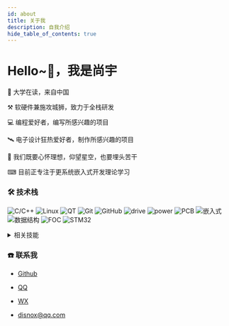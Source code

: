 ```yaml
---
id: about
title: 关于我
description: 自我介绍
hide_table_of_contents: true
---
```



# Hello~👋，我是尚宇

🧑 大学在读，来自中国

⚒  软硬件兼施攻城狮，致力于全栈研发

💻 编程爱好者，编写所感兴趣的项目

🛰️ 电子设计狂热爱好者，制作所感兴趣的项目

🦾 我们既要心怀理想，仰望星空，也要埋头苦干

⌨  目前正专注于更系统嵌入式开发理论学习

### 🛠 技术栈

![C/C++](https://img.shields.io/badge/-C%2FC%2B%2B-blue)
![Linux](https://img.shields.io/badge/-%F0%9F%96%B1Linux-red)
![QT](https://img.shields.io/badge/-%F0%9F%92%BFQT-bleak)
![Git](https://img.shields.io/badge/-Git-333333?style=flat-square&logo=git)
![GitHub](https://img.shields.io/badge/-GitHub-333333?style=flat-square&logo=github)
![drive](https://img.shields.io/badge/-%F0%9F%93%A1drive-blue)
![power](https://img.shields.io/badge/-%F0%9F%92%A3power-red)
![PCB](https://img.shields.io/badge/-%F0%9F%94%96PCB-blue)
![嵌入式](https://img.shields.io/badge/-%E2%9A%92%E5%B5%8C%E5%85%A5%E5%BC%8F-blue)
![数据结构](https://img.shields.io/badge/-%F0%9F%8E%93%E6%95%B0%E6%8D%AE%E7%BB%93%E6%9E%84-blue)
![FOC](https://img.shields.io/badge/-%F0%9F%9A%9CFOC-blue)
![STM32](https://img.shields.io/badge/-%F0%9F%9A%81STM32-blue)


<details>
  <summary>相关技能</summary>
  <div>
    <div>
       - 掌握有感FOC无刷电机驱动的软件算法和硬件开发。<br/>  
       - 掌握DC-DC拓扑结构：buck、boost、四开关buck-boost电路。<br/>  
       - 掌握AC-DC拓扑结构：整流、逆变、反激开关电源。<br/>  
       - 熟悉运用C语言，有较好的工程目录管理能力，具有不错的代码品味。<br/>  
       - 熟悉运用UART、IIC、SPI、CAN、USB通信协议。<br/>  
       - 熟悉运用keil、Vscode、Clion、STM32CubeIDE编程软件的使用。<br/>  
       - 熟悉运用Altium Designer、立创EDA专业版、Multisim 14.0软件的使用。<br/>  
       - 熟悉运用STM32单片机开发。<br/>  
       - 了解Linux系统的使用。<br/>  
    </div>
  </div>
</details>

### ☎️ 联系我

- <Icon icon="ri:github-line" width="20" heigth="20" /> <a href="https://github.com/disnox" >Github</a>

- <Icon icon="ri:qq-line" width="20" heigth="20" /> <a href="http://wpa.qq.com/msgrd?v=3&uin=45273526&site=qq&menu=yes" target="_blank">QQ</a>

- <Icon icon="ri:twitter-line" width="20" heigth="20" /> <a href="http://n0i.cn/1DmzeU" target="_blank">WX</a>

- <Icon icon="ri:mail-open-line" width="20" heigth="20" /> <a href="mailto:disnox@qq.com" target="_blank">disnox@qq.com</a>

